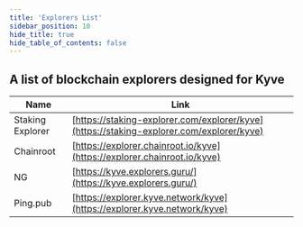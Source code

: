 ```yaml
---
title: 'Explorers List'
sidebar_position: 10
hide_title: true
hide_table_of_contents: false
---
```



<PageTitle iconUrl="img/kyve-icon.svg" title="Kyve Explorers List" />

## A list of blockchain explorers designed for Kyve

| Name             | Link |
| ---------------- | ---- |
| Staking Explorer | [https://staking-explorer.com/explorer/kyve](https://staking-explorer.com/explorer/kyve) |
| Chainroot | [https://explorer.chainroot.io/kyve](https://explorer.chainroot.io/kyve) |
| NG | [https://kyve.explorers.guru/](https://kyve.explorers.guru/) |
| Ping.pub | [https://explorer.kyve.network/kyve](https://explorer.kyve.network/kyve) |
